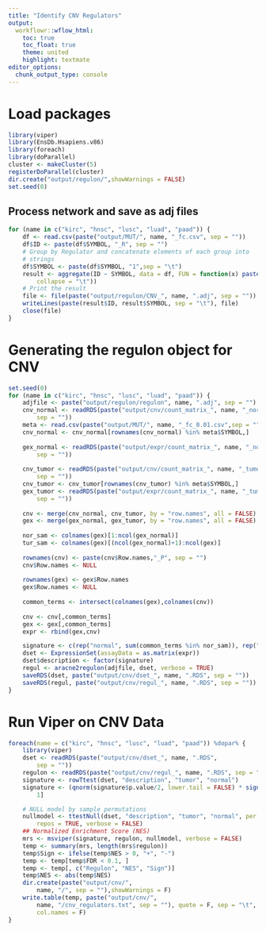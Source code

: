 ```yaml
---
title: "Identify CNV Regulators"
output:
  workflowr::wflow_html:
    toc: true
    toc_float: true
    theme: united
    highlight: textmate
editor_options:
  chunk_output_type: console
---
```


# Load packages
```r
library(viper)
library(EnsDb.Hsapiens.v86)
library(foreach)
library(doParallel)
cluster <- makeCluster(5)
registerDoParallel(cluster)
dir.create("output/regulon/",showWarnings = FALSE)
set.seed(0)
```

## Process network and save as adj files
```r
for (name in c("kirc", "hnsc", "lusc", "luad", "paad")) {
    df <- read.csv(paste("output/MUT/", name, "_fc.csv", sep = ""))
    df$ID <- paste(df$SYMBOL, "_R", sep = "")
    # Group by Regulator and concatenate elements of each group into
    # strings
    df$SYMBOL <- paste(df$SYMBOL, "1",sep = "\t")
    result <- aggregate(ID ~ SYMBOL, data = df, FUN = function(x) paste(x,
        collapse = "\t"))
    # Print the result
    file <- file(paste("output/regulon/CNV_", name, ".adj", sep = ""))
    writeLines(paste(result$ID, result$SYMBOL, sep = "\t"), file)
    close(file)
}
```

# Generating the regulon object for CNV
```r
set.seed(0)
for (name in c("kirc", "hnsc", "lusc", "luad", "paad")) {
    adjfile <- paste("output/regulon/regulon", name, ".adj", sep = "")
    cnv_normal <- readRDS(paste("output/cnv/count_matrix_", name, "_normal.RDS",
        sep = ""))
    meta <- read.csv(paste("output/MUT/", name, "_fc_0.01.csv",sep = ""))
    cnv_normal <- cnv_normal[rownames(cnv_normal) %in% meta$SYMBOL,]
    
    gex_normal <- readRDS(paste("output/expr/count_matrix_", name, "_normal.RDS",
        sep = ""))
    
    cnv_tumor <- readRDS(paste("output/cnv/count_matrix_", name, "_tumor.RDS",
        sep = ""))
    cnv_tumor <- cnv_tumor[rownames(cnv_tumor) %in% meta$SYMBOL,]
    gex_tumor <- readRDS(paste("output/expr/count_matrix_", name, "_tumor.RDS",
        sep = ""))
    
    cnv <- merge(cnv_normal, cnv_tumor, by = "row.names", all = FALSE)
    gex <- merge(gex_normal, gex_tumor, by = "row.names", all = FALSE)
    
    nor_sam <- colnames(gex)[1:ncol(gex_normal)]
    tur_sam <- colnames(gex)[(ncol(gex_normal)+1):ncol(gex)]
    
    rownames(cnv) <- paste(cnv$Row.names,"_P", sep = "")
    cnv$Row.names <- NULL
    
    rownames(gex) <- gex$Row.names
    gex$Row.names <- NULL
    
    common_terms <- intersect(colnames(gex),colnames(cnv))
    
    cnv <- cnv[,common_terms]
    gex <- gex[,common_terms]
    expr <- rbind(gex,cnv)

    signature <- c(rep("normal", sum(common_terms %in% nor_sam)), rep("tumor", sum(common_terms %in% tur_sam)))
    dset <- ExpressionSet(assayData = as.matrix(expr))
    dset$description <- factor(signature)
    regul <- aracne2regulon(adjfile, dset, verbose = TRUE)
    saveRDS(dset, paste("output/cnv/dset_", name, ".RDS", sep = ""))
    saveRDS(regul, paste("output/cnv/regul_", name, ".RDS", sep = ""))
}
```

# Run Viper on CNV Data
```r
foreach(name = c("kirc", "hnsc", "lusc", "luad", "paad")) %dopar% {
    library(viper)
    dset <- readRDS(paste("output/cnv/dset_", name, ".RDS",
        sep = ""))
    regulon <- readRDS(paste("output/cnv/regul_", name, ".RDS", sep = ""))
    signature <- rowTtest(dset, "description", "tumor", "normal")
    signature <- (qnorm(signature$p.value/2, lower.tail = FALSE) * sign(signature$statistic))[,
        1]

    # NULL model by sample permutations
    nullmodel <- ttestNull(dset, "description", "tumor", "normal", per = 1000,
        repos = TRUE, verbose = FALSE)
    ## Normalized Enrichment Score (NES)
    mrs <- msviper(signature, regulon, nullmodel, verbose = FALSE)
    temp <- summary(mrs, length(mrs$regulon))
    temp$Sign <- ifelse(temp$NES > 0, "+", "-")
    temp <- temp[temp$FDR < 0.1, ]
    temp <- temp[, c("Regulon", "NES", "Sign")]
    temp$NES <- abs(temp$NES)
    dir.create(paste("output/cnv/",
        name, "/", sep = ""),showWarnings = F)
    write.table(temp, paste("output/cnv/",
        name, "/cnv_regulators.txt", sep = ""), quote = F, sep = "\t", row.names = F,
        col.names = F)
}
```

